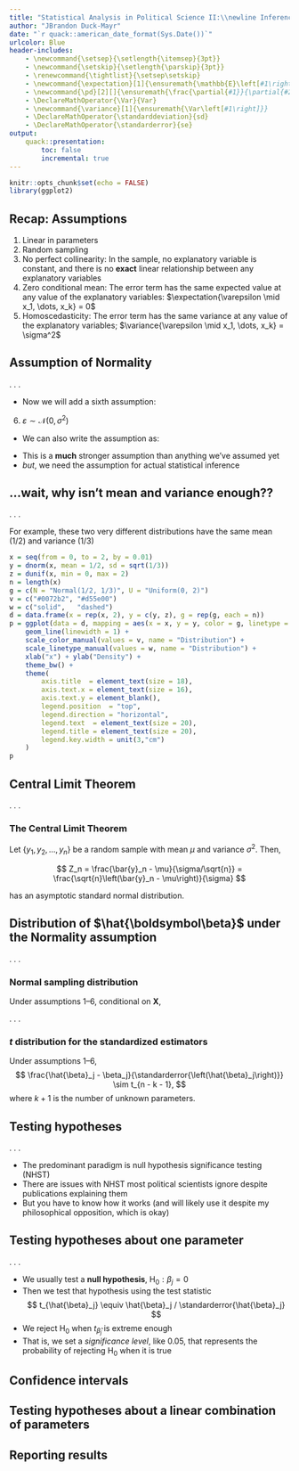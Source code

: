 ```yaml
---
title: "Statistical Analysis in Political Science II:\\newline Inference"
author: "JBrandon Duck-Mayr"
date: "`r quack::american_date_format(Sys.Date())`"
urlcolor: Blue
header-includes:
    - \newcommand{\setsep}{\setlength{\itemsep}{3pt}}
    - \newcommand{\setskip}{\setlength{\parskip}{3pt}}
    - \renewcommand{\tightlist}{\setsep\setskip}
    - \newcommand{\expectation}[1]{\ensuremath{\mathbb{E}\left[#1\right]}}
    - \newcommand{\pd}[2][]{\ensuremath{\frac{\partial{#1}}{\partial{#2}}}}
    - \DeclareMathOperator{\Var}{Var}
    - \newcommand{\variance}[1]{\ensuremath{\Var\left[#1\right]}}
    - \DeclareMathOperator{\standarddeviation}{sd}
    - \DeclareMathOperator{\standarderror}{se}
output:
    quack::presentation:
        toc: false
        incremental: true
---
```


```r
knitr::opts_chunk$set(echo = FALSE)
library(ggplot2)
```

## Recap: Assumptions

::: nonincremental

1. Linear in parameters
2. Random sampling
3. No perfect collinearity: In the sample, no explanatory variable is constant, and there is no **exact** linear relationship between any explanatory variables
4. Zero conditional mean: The error term has the same expected value at any value of the explanatory variables: $\expectation{\varepsilon \mid x_1, \dots, x_k} = 0$
5. Homoscedasticity: The error term has the same variance at any value of the explanatory variables; $\variance{\varepsilon \mid x_1, \dots, x_k} = \sigma^2$

:::

## Assumption of Normality

. . .

- Now we will add a sixth assumption:

6.  $\varepsilon \sim \mathcal{N}\left( 0, \sigma^2 \right)$

- We can also write the assumption as:

\onslide<4->{
$$
y \mid \mathbf{x} \sim \mathcal{N}\left( \mathbf{x}\boldsymbol\beta, \sigma^2 \right)
$$
}

- This is a **much** stronger assumption than anything we've assumed yet
- *but*, we need the assumption for actual statistical inference

## ...wait, why isn't mean and variance enough??

. . .

For example, these two very different distributions have the same mean (1/2) and variance (1/3)

```r
x = seq(from = 0, to = 2, by = 0.01)
y = dnorm(x, mean = 1/2, sd = sqrt(1/3))
z = dunif(x, min = 0, max = 2)
n = length(x)
g = c(N = "Normal(1/2, 1/3)", U = "Uniform(0, 2)")
v = c("#0072b2", "#d55e00")
w = c("solid",   "dashed")
d = data.frame(x = rep(x, 2), y = c(y, z), g = rep(g, each = n))
p = ggplot(data = d, mapping = aes(x = x, y = y, color = g, linetype = g)) +
    geom_line(linewidth = 1) +
    scale_color_manual(values = v, name = "Distribution") +
    scale_linetype_manual(values = w, name = "Distribution") +
    xlab("x") + ylab("Density") +
    theme_bw() +
    theme(
        axis.title  = element_text(size = 18),
        axis.text.x = element_text(size = 16),
        axis.text.y = element_blank(),
        legend.position  = "top",
        legend.direction = "horizontal",
        legend.text  = element_text(size = 20),
        legend.title = element_text(size = 20),
        legend.key.width = unit(3,"cm")
    )
p
```

## Central Limit Theorem

. . .

::: {.block}
### The Central Limit Theorem

Let $\left\{ y_1, y_2, \dots, y_n \right\}$ be a random sample with mean $\mu$ and variance $\sigma^2$. Then,

$$
Z_n = \frac{\bar{y}_n - \mu}{\sigma/\sqrt{n}} = \frac{\sqrt{n}\left(\bar{y}_n - \mu\right)}{\sigma}
$$

has an asymptotic standard normal distribution.
:::

## Distribution of $\hat{\boldsymbol\beta}$ under the Normality assumption

. . .

::: {.block}
### Normal sampling distribution
Under assumptions 1--6, conditional on $\mathbf{X}$,
\begin{align*}
\hat{\beta}_j & \sim \mathcal{N}\left(\beta_j, \variance{\hat{\beta}_j}\right), \text{ so } \\
\frac{\hat{\beta}_j - \beta_j}{\standarddeviation{\left(\hat{\beta}_j\right)}} & \sim \mathcal{N}\left(0, 1\right).
\end{align*}
:::

. . .

::: {.block}
### $t$ distribution for the standardized estimators
Under assumptions 1--6, $$ \frac{\hat{\beta}_j - \beta_j}{\standarderror{\left(\hat{\beta}_j\right)}} \sim t_{n - k - 1}, $$
where $k + 1$ is the number of unknown parameters.
:::

## Testing hypotheses

. . .

- The predominant paradigm is null hypothesis significance testing (NHST)
- There are issues with NHST most political scientists ignore despite publications explaining them
- But you have to know how it works (and will likely use it despite my philosophical opposition, which is okay)

## Testing hypotheses about one parameter

. . .

- We usually test a **null hypothesis**, $\text{H}_0 : \beta_j = 0$
- Then we test that hypothesis using the test statistic
  $$ t_{\hat{\beta}_j} \equiv \hat{\beta}_j / \standarderror{\hat{\beta}_j} $$
- We reject $\text{H}_0$ when $t_{\hat{\beta}_j}$ is extreme enough
- That is, we set a *significance level*, like 0.05, that represents the probability of rejecting $\text{H}_0$ when it is true
<!-- - Then, given the distribution of $t_{\hat{\beta}_j}$, if there is  -->

## Confidence intervals

## Testing hypotheses about a linear combination of parameters

## Reporting results
